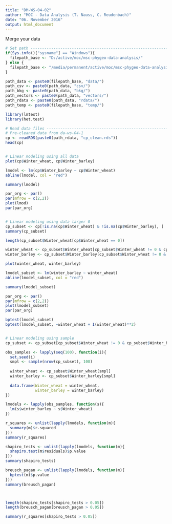 ```yaml
---
title: "DM-WS-04-02"
author: "MOC - Data Analysis (T. Nauss, C. Reudenbach)"
date: "06. November 2016"
output: html_document
---
```


Merge your data
```r
# Set path ---------------------------------------------------------------------
if(Sys.info()["sysname"] == "Windows"){
  filepath_base <- "D:/active/moc/msc-phygeo-data-analysis/"
} else {
  filepath_base <- "/media/permanent/active/moc/msc-phygeo-data-analysis/"
}

path_data <- paste0(filepath_base, "data/")
path_csv <- paste0(path_data, "csv/")
path_bkg <- paste0(path_data, "bkg/")
path_vectors <- paste0(path_data, "vectors/")
path_rdata <- paste0(path_data, "rdata/")
path_temp <- paste0(filepath_base, "temp/")

library(lmtest)
library(het.test)

# Read data files --------------------------------------------------------------
# Pre-cleaned data from da-ws-04-1
cp <- readRDS(paste0(path_rdata, "cp_clean.rds"))
head(cp)


# Linear modeling using all data
plot(cp$Winter_wheat, cp$Winter_barley)

lmodel <- lm(cp$Winter_barley ~ cp$Winter_wheat)
abline(lmodel, col = "red")

summary(lmodel)

par_org <- par()
par(mfrow = c(2,2))
plot(lmod)
par(par_org)


# Linear modeling using data larger 0
cp_subset <- cp[!is.na(cp$Winter_wheat) & !is.na(cp$Winter_barley), ]
summary(cp_subset)

length(cp_subset$Winter_wheat[cp$Winter_wheat == 0])

winter_wheat <- cp_subset$Winter_wheat[cp_subset$Winter_wheat != 0 & cp_subset$Winter_barley != 0]
winter_barley <- cp_subset$Winter_barley[cp_subset$Winter_wheat != 0 & cp_subset$Winter_barley != 0]

plot(winter_wheat, winter_barley)

lmodel_subset <- lm(winter_barley ~ winter_wheat)
abline(lmodel_subset, col = "red")

summary(lmodel_subset)

par_org <- par()
par(mfrow = c(2,2))
plot(lmodel_subset)
par(par_org)

bptest(lmodel_subset)
bptest(lmodel_subset, ~winter_wheat + I(winter_wheat)**2)


# Linear modeling using sample
cp_subset <- cp_subset[cp_subset$Winter_wheat != 0 & cp_subset$Winter_barley != 0, ]

obs_samples <- lapply(seq(100), function(i){
  set.seed(i)
  smpl <- sample(nrow(cp_subset), 100)
  
  winter_wheat <- cp_subset$Winter_wheat[smpl]
  winter_barley <- cp_subset$Winter_barley[smpl]
  
  data.frame(Winter_wheat = winter_wheat,
             winter_barley = winter_barley)
})

lmodels <- lapply(obs_samples, function(s){
  lm(s$winter_barley ~ s$Winter_wheat)
})

r_squares <- unlist(lapply(lmodels, function(m){
  summary(m)$r.squared
}))
summary(r_squares)

shapiro_tests <- unlist(lapply(lmodels, function(m){
  shapiro.test(m$residuals)$p.value
}))
summary(shapiro_tests)

breusch_pagan <- unlist(lapply(lmodels, function(m){
  bptest(m)$p.value
}))
summary(breusch_pagan)



length(shapiro_tests[shapiro_tests > 0.05])
length(breusch_pagan[breusch_pagan > 0.05])

summary(r_squares[shapiro_tests > 0.05])

```
